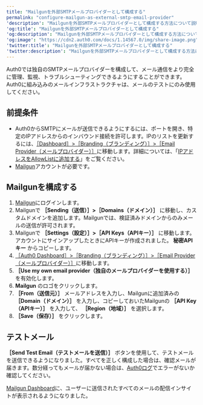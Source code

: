 ```yaml
---
title: "Mailgunを外部SMTPメールプロバイダーとして構成する"
permalink: "configure-mailgun-as-external-smtp-email-provider"
'description': "Mailgunを外部SMTPメールプロバイダーとして構成する方法について説明します。"
'og:title': "Mailgunを外部SMTPメールプロバイダーとして構成する"
'og:description': "Mailgunを外部SMTPメールプロバイダーとして構成する方法について説明します。"
'og:image': "https://cdn2.auth0.com/docs/1.14567.0/img/share-image.png"
'twitter:title': "Mailgunを外部SMTPメールプロバイダーとして構成する"
'twitter:description': "Mailgunを外部SMTPメールプロバイダーとして構成する方法について説明します。"
---
```


Auth0では独自のSMTPメールプロバイダーを構成して、メール通信をより完全に管理、監視、トラブルシューティングできるようにすることができます。Auth0に組み込みのメールインフラストラクチャは、メールのテストにのみ使用してください。

## 前提条件

* Auth0からSMTPにメールが送信できるようにするには、ポートを開き、特定のIPアドレスからのインバウンド接続を許可します。IPのリストを更新するには、[［Dashboard］>［Branding（ブランディング）］>［Email Provider（メールプロバイダー）］](https://manage.auth0.com/#/branding/email_provider)に移動します。詳細については、「[IPアドレスをAllowListに追加する](/ja-jp/secure/security-guidance/data-security/allowlist)」をご覧ください。
* [Mailgun](https://mailgun.com)アカウントが必要です。

## Mailgunを構成する

1. [Mailgun](https://mailgun.com)にログインします。
2. Mailgunで **［Sending（送信）］>［Domains（ドメイン）］** に移動し、カスタムドメインを追加します。Mailgunでは、検証済みドメインからのみメールの送信が許可されます。
3. Mailgunで **［Settings（設定）］>［API Keys（APIキー）］** に移動します。アカウントにサインアップしたときにAPIキーが作成されました。 **秘密APIキー** からコピーします。
4. [［Auth0 Dashboard］>［Branding（ブランディング）］>［Email Provider（メールプロバイダー）］](https://manage.auth0.com/#/branding/email_provider)に移動します。
5. **［Use my own email provider（独自のメールプロバイダーを使用する）］** を有効化します。
6. **Mailgun** のロゴをクリックします。
7. **［From（送信元）］** メールアドレスを入力し、Mailgunに追加済みの **［Domain（ドメイン）］** を入力し、コピーしておいたMailgunの **［API Key（APIキー）］** を入力して、 **［Region（地域）］** を選択します。
8. **［Save（保存）］** をクリックします。

## テストメール

**［Send Test Email（テストメールを送信）］** ボタンを使用して、テストメールを送信できるようになりました。すべてを正しく構成した場合は、確認メールが届きます。数分経ってもメールが届かない場合は、[Auth0ログ](https://manage.auth0.com/#/logs)でエラーがないか確認してください。

[Mailgun Dashboard](https://app.mailgun.com/app/dashboard)に、ユーザーに送信されたすべてのメールの配信インサイトが表示されるようになりました。